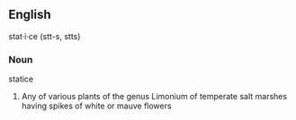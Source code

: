 ==English==
stat·i·ce  (stt-s, stts)
===Noun===
statice

# Any of various plants of the genus Limonium of temperate salt marshes having spikes of white or mauve flowers
